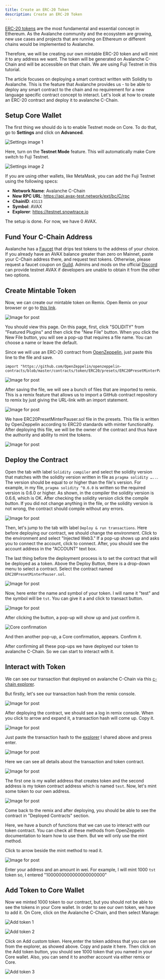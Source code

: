 ```yaml
---
title: Create an ERC-20 Token
description: Create an ERC-20 Token
---
```


[ERC-20 tokens](https://ethereum.org/en/developers/docs/standards/tokens/erc-20/) are the most fundamental and essential concept in Ethereum. As the Avalanche community and the ecosystem are growing, new use cases and projects that are running on Ethereum or different chains would be implemented to Avalanche.

Therefore, we will be creating our own mintable ERC-20 token and will mint it to any address we want. The token will be generated on Avalanche C-Chain and will be accessible on that chain. We are using Fuji Testnet in this tutorial.

The article focuses on deploying a smart contract written with Solidity to Avalanche. This is the feature that Avalanche provides us - to be able to deploy any smart contract to the chain and no requirement for a new language specific contract concept to interact. Let's look at how to create an ERC-20 contract and deploy it to avalanche C-Chain.

## Setup Core Wallet

The first thing we should do is to enable Testnet mode on Core. To do that, go to **Settings** and click on **Advanced**.

![Settings image 1](/images/erc1.png)

Here, turn on the **Testnet Mode** feature. This will automatically make Core switch to Fuji Testnet.

![Settings image 2](/images/erc2.png)

<Callout title="Note">
If you are using other wallets, like MetaMask, you can add the Fuji Testnet using the following specs:

- **Network Name**: Avalanche C-Chain
- **New RPC URL**: https://api.avax-test.network/ext/bc/C/rpc
- **ChainID**: `43113`
- **Symbol**: AVAX
- **Explorer**: https://testnet.snowtrace.io
</Callout>

The setup is done. For now, we have 0 AVAX.

## Fund Your C-Chain Address

Avalanche has a [Faucet](https://core.app/tools/testnet-faucet/) that drips test tokens to the address of your choice. If you already have an AVAX balance greater than zero on Mainnet, paste your C-Chain address there, and request test tokens. Otherwise, please request a faucet coupon on [Guild](https://guild.xyz/avalanche). Admins and mods on the official [Discord](https://discord.com/invite/RwXY7P6) can provide testnet AVAX if developers are unable to obtain it from the other two options.

## Create Mintable Token

Now, we can create our mintable token on Remix. Open Remix on your browser or go to [this link](https://remix.ethereum.org/#optimize=false&evmVersion=null&version=soljson-v0.6.6+commit.6c089d02.js).

![Image for post](/images/erc3.png)

You should view this page. On this page, first, click "SOLIDITY" from "Featured Plugins" and then click the "New File" button. When you click the New File button, you will see a pop-up that requires a file name. You can choose a name or leave the default.

Since we will use an ERC-20 contract from [OpenZeppelin](https://openzeppelin.com/contracts/), just paste this line to the file and save.

```solidity
import "https://github.com/OpenZeppelin/openzeppelin-contracts/blob/master/contracts/token/ERC20/presets/ERC20PresetMinterPauser.sol";
```

![Image for post](/images/erc4.png)

After saving the file, we will see a bunch of files that are imported to remix. This is a remix feature that allows us to import a GitHub contract repository to remix by just giving the URL-link with an import statement.

![Image for post](/images/erc5.png)

We have ERC20PresetMinterPauser.sol file in the presets. This file is written by OpenZeppelin according to ERC20 standards with minter functionality. After deploying this file, we will be the owner of the contract and thus have the authority and ability to mint the tokens.

![Image for post](/images/erc6.png)

## Deploy the Contract

Open the tab with label `Solidity compiler` and select the solidity version that matches with the solidity version written in file as `pragma solidity …..`. The version should be equal to or higher than the file's version. For example, in my file, `pragma solidity ^0.6.0` is written so the required version is 0.6.0 or higher. As shown, in the compiler the solidity version is 0.6.6, which is OK. After checking the solidity version click the compile button. If you did not change anything in the file, or the solidity version is not wrong, the contract should compile without any errors.

![Image for post](/images/erc7.png)

Then, let's jump to the tab with label `Deploy & run transactions`. Here before deploying our contract, we should change the environment. Click to the environment and select "Injected Web3." If a pop-up shows up and asks you to connect the account, click to connect. After, you should see the account address in the "ACCOUNT" text box.

The last thing before the deployment process is to set the contract that will be deployed as a token. Above the Deploy Button, there is a drop-down menu to select a contract. Select the contract named `ERC20PresetMinterPauser.sol`.

![Image for post](/images/erc8.png)

Now, here enter the name and symbol of your token. I will name it "test" and the symbol will be `tst`. You can give it a and click to transact button.

![Image for post](/images/erc9.png)

After clicking the button, a pop-up will show up and just confirm it.

![Core confirmation](/images/erc10.png)

And then another pop-up, a Core confirmation, appears. Confirm it.

After confirming all these pop-ups we have deployed our token to avalanche C-Chain. So we can start to interact with it.

## Interact with Token

We can see our transaction that deployed on avalanche C-Chain via this [c-chain explorer](https://testnet.snowtrace.io/).

But firstly, let's see our transaction hash from the remix console.

![Image for post](/images/erc11.png)

After deploying the contract, we should see a log in remix console. When you click to arrow and expand it, a transaction hash will come up. Copy it.

![Image for post](/images/erc12.png)

Just paste the transaction hash to the [explorer](https://testnet.snowtrace.io/) I shared above and press enter.

![Image for post](/images/erc13.png)

Here we can see all details about the transaction and token contract.

![Image for post](/images/erc14.png)

The first one is my wallet address that creates token and the second address is my token contract address which is named `test`. Now, let's mint some token to our own address.

![Image for post](/images/erc15.png)

Come back to the remix and after deploying, you should be able to see the contract in "Deployed Contracts" section.

Here, we have a bunch of functions that we can use to interact with our token contract. You can check all these methods from OpenZeppelin documentation to learn how to use them. But we will only use the mint method.

Click to arrow beside the mint method to read it.

![Image for post](/images/erc16.png)

Enter your address and an amount in wei. For example, I will mint 1000 `tst` token so, I entered "1000000000000000000000"

## Add Token to Core Wallet

Now we minted 1000 token to our contract, but you should not be able to see the tokens in your Core wallet. In order to see our own token, we have to add it. On Core, click on the Avalanche C-Chain, and then select Manage:

![Add token 1](/images/erc17.png)

![Add token 2](/images/erc18.png)

Click on Add custom token. Here,enter the token address that you can see from the explorer, as showed above. Copy and paste it here. Then click on the Add token button, you should see 1000 token that you named in your Core wallet. Also, you can send it to another account via either remix or Core.

![Add token 3](/images/erc19.png)